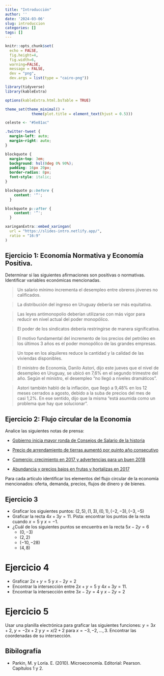 ```yaml
---
title: "Introducción"
author: ''
date: '2024-03-06'
slug: introduccion
categories: []
tags: []
---
```




```r
knitr::opts_chunk$set(
  echo = FALSE, 
  fig.height=4, 
  fig.width=6, 
  warning=FALSE, 
  message = FALSE,
  dev = "png", 
  dev.args = list(type = "cairo-png"))

library(tidyverse)
library(kableExtra)

options(kableExtra.html.bsTable = TRUE)

theme_set(theme_minimal() + 
            theme(plot.title = element_text(hjust = 0.5)))

celeste <- "#5e81ac"

```

```css
.twitter-tweet {
  margin-left: auto;
  margin-right: auto;
}

blockquote {
  margin-top: 3em;
  background: hsl(0deg 0% 90%);
  padding: 16px 20px;
  border-radius: 8px;
  font-style: italic;
}

blockquote p::before {
    content: '“';
  }

blockquote p::after {
    content: '”';
  }
```


```r
xaringanExtra::embed_xaringan(
  url = "https://slides-intro.netlify.app/",
  ratio = "16:9"
)
```


## Ejercicio 1: Economía Normativa y Economía Positiva.

Determinar si las siguientes afirmaciones son positivas o normativas. Identificar variables económicas mencionadas.

> Un salario mínimo incrementa el desempleo entre obreros jóvenes no calificados.


> La distribución del ingreso en Uruguay debería ser más equitativa.

> Las leyes antimonopolio deberían utilizarse con más vigor para reducir en nivel actual del poder monopólico.

> El poder de los sindicatos debería restringirse de manera significativa.

> El motivo fundamental del incremento de los precios del petróleo en los últimos 3 años es el poder monopólico de las grandes empresas.

> Un tope en los alquileres reduce la cantidad y la calidad de las viviendas disponibles.

> El ministro de Economía, Danilo Astori, dijo este jueves que el nivel de desempleo en Uruguay,  se ubicó en 7,6% en el segundo trimestre del año. Según el ministro, el desempleo  "no llegó a niveles dramáticos". 

> Astori también habló de la inflación, que llegó a 9,48% en los 12 meses cerrados a agosto, debido a la suba de precios del mes de casi 1,2%. En ese sentido, dijo que la misma "está asumida como un problema que hay que solucionar".


## Ejercicio 2: Flujo circular de la Economía

Analice las siguientes notas de prensa:

 - [Gobierno inicia mayor ronda de Consejos de Salario de la historia](http://www.180.com.uy/articulo/73654_gobierno-inicia-mayor-ronda-de-consejos-de-salario-de-la-historia)
 
 - [Precio de arrendamiento de tierras aumentó por quinto año consecutivo](http://www.180.com.uy/articulo/55791_precio-de-arrendamiento-de-tierras-aumento-por-quinto-ano-consecutivo)
 
 - [Comercio: crecimiento en 2017 y advertencias para un buen 2018](http://www.180.com.uy/articulo/73090_comercio-tuvo-un-2017-de-crecimiento-y-espera-un-buen-2018)
 
 - [Abundancia y precios bajos en frutas y hortalizas en 2017](http://www.180.com.uy/articulo/71800_abundancia-y-precios-bajos-en-frutas-y-hortalizas-en-2017)
 
 Para cada artículo identificar los elementos del flujo circular de la economía mencionados: oferta, demanda, precios, flujos de dinero y de bienes.
 
 
## Ejercicio 3

- Graficar los siguientes puntos: $(2, 5), (1, 3), (0, 1), (-2, -3), (-3, -5)$
- Graficar la recta $4x + 3y= 11$. Pista: encontrar los puntos de la recta cuando $x=5$ y $x=-1$.
- ¿Cuál de los siguientes puntos se encuentra en la recta $5x - 2y=6$
  - $(0, -3)$
  - $(2, 2)$
  - $(-10, -28)$
  - $(4, 8)$
  
# Ejercicio 4
- Graficar $2x+y=5$ y $x-2y=2$
- Encontrar la intersección entre $2x+y=5$ y $4x + 3y= 11$.
- Encontrar la intersección entre $3x-2y=4$ y $x-2y=2$

# Ejercicio 5

Usar una planilla electrónica para graficar las siguientes funciones: $y=3x+2$,	$y=-2x+2$	y $y=x/2+2$ para $x=-3, -2, ..., 3$. Encontrar las coordenadas de su intersección.



<!-- ## Ejercicio 3: La FPP  -->

<!-- 1. Econolandia tiene 1000 horas de trabajo disponibles para producir cortes de pelo y remeras. Un corte de pelo requiere $1/2$ hora de trabajo, y una remera $5$. Dibujar la FPP de Econolandia.  -->


<!-- ## Ejercicio 4: La FPP  -->

<!-- 2. En una economía que produce bienes agrícolas y manufacturas, se hace un descubrimiento científico que mejora el rendimiento de los cultivos sin afectar la producción industrial. Grafique este impacto en la FPP. -->


<!-- ## Ejercicio 5: La FPP  -->

<!-- 3. Juan tiene 10 horas para estudiar para dos pruebas: Historia y Economía. Dibuje la FPP de notas de las dos materias. Explique qué variables van en cada eje.  -->

<!-- En gráficos separados dibuje: -->

<!-- - El efecto de estudiar con música alta en vez de en silencio. -->
<!-- - El efecto de estudiar 15 horas en vez de 10. -->
<!-- - El efecto de la creación de una canal de youtube de videos de historia que hace que Juan sea más eficiente estudiando historia. Cada hora que pasa estudiando historia hace que saque mejores notas. -->



## Bibilografía
- Parkin, M. y Loría. E. (2010). Microeconomía. Editorial: Pearson. Capítulos 1 y 2.


